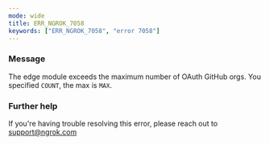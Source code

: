 ```yaml
---
mode: wide
title: ERR_NGROK_7058
keywords: ["ERR_NGROK_7058", "error 7058"]
---
```


### Message

The edge module exceeds the maximum number of OAuth GitHub orgs. You specified `COUNT`, the max is `MAX`.

### Further help

If you're having trouble resolving this error, please reach out to [support@ngrok.com](mailto:support@ngrok.com?subject=Help%20with%20ERR_NGROK_7058)
